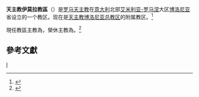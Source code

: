 {{Infobox diocese
| jurisdiction      = 教區<!-- Type of jurisdiction: i.e. Diocese or Archdiocese -->
| name              = 伊莫拉
| latin             = Dioecesis Imolensis
| local             = <!-- Name in the native language --> 
| image             = Cattedrale di San Cassiano - Imola.jpg
| image_size        =  
| image_alt         = 
| caption           = [[伊莫拉|伊莫拉]]主教座堂
<!---- Locations ---->
| location           = [[意大利|意大利]]
| metropolitan      =  
| territory         = 
| province          = [[天主教博洛尼亚总教区|博洛尼亚]]
| coordinates       = <!-- Use {{coord}} --> 
<!---- Statistics ---->
| area_km2          = 740 
| population        = 145,000
| population_as_of  = 2006
| catholics         = 135,000<!-- Number of Catholics in the diocese -->
| catholics_percent = 93.1
| parishes          = 108<!-- Number of parishes in the diocese -->
| churches          = <!-- Number of churches in the diocese -->
| congregations     = <!-- Number of congregations in the diocese -->
| schools           = <!-- Number of church supported schools in the diocese -->
| members           = <!-- Number of members in the diocese -->
<!---- Information ---->
| denomination      = [[羅馬天主教|羅馬天主教]]
| rite              = [[羅馬禮|羅馬禮]]
| established       = 公元4世紀
| cathedral         = 聖卡夏亚诺马蒂尔聖殿座堂
| cocathedral       = 
| patron            = 
| priests           = <!-- Number of priests in the diocese -->
| leadership        = 主教
<!---- Current leadership ---->
| pope              = {{incumbent pope}}
| bishop            = {{link-it|若望·莫夏蒂|Giovanni Mosciatti}}
| coadjutor bishop  = 
| auxiliary         = 
| vicar_general     = 
| emeritus          = {{link-it|多默·吉雷利|Tommaso Ghirelli}}
<!---- Map ---->
| map               = 
| map_alt           = 
| map_caption       = 
<!---- Website ---->
| website           = 
| footnotes         = 
}}

'''天主教伊莫拉教區'''（{{lang-la|Diocesis Imolensis}}）是[[罗马天主教|罗马天主教]]在[[意大利|意大利]]北部[[艾米利亚-罗马涅|艾米利亚-罗马涅]]大区[[博洛尼亚|博洛尼亚]]省设立的一个教区。现在是[[天主教博洛尼亚总教区|天主教博洛尼亚总教区]]的附属教区。<ref>{{Cite web |url=http://www.catholic-hierarchy.org/diocese/dimol.html |title=''Catholic Hierarchy'' page |access-date=2014-06-16 |archive-date=2020-10-27 |archive-url=https://web.archive.org/web/20201027024341/https://www.catholic-hierarchy.org/diocese/dimol.html |dead-url=no }}</ref>

現任教區主教為{{link-it|若望·莫夏蒂|Giovanni Mosciatti}}，榮休主教為{{link-it|多默·吉雷利|Tommaso Ghirelli}}。<ref>{{cite press release |title=Resignations and Appointments, 31.05.2019 |url=https://press.vatican.va/content/salastampa/en/bollettino/pubblico/2019/05/31/190531c.html |publisher=Holy See Press Office |accessdate=2019-08-17 |archiveurl=https://web.archive.org/web/20190817060310/https://press.vatican.va/content/salastampa/en/bollettino/pubblico/2019/05/31/190531c.html |archivedate=2019-08-17 |language=en |date=2019-05-31 |dead-url=no }}</ref>

== 參考文獻 ==
{{reflist}}

[[Category:意大利天主教教区|I]]
{{意大利天主教教區}}